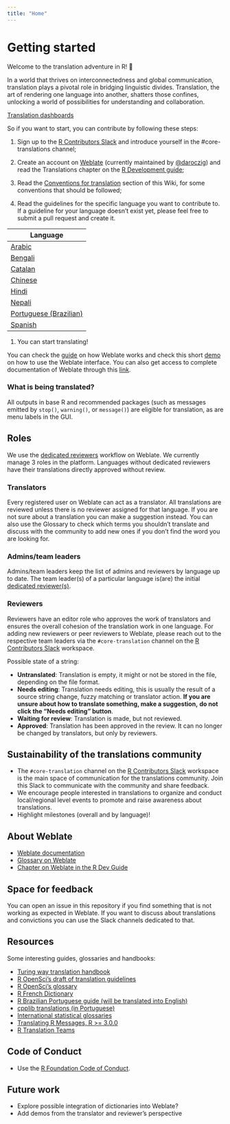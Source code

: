 ```yaml
---
title: "Home"
---
```


# Getting started

Welcome to the translation adventure in R! 🚀

In a world that thrives on interconnectedness and global communication, translation plays a pivotal role in bridging 
linguistic divides. Translation, the art of rendering one language into another, shatters those confines, unlocking a 
world of possibilities for understanding and collaboration.

[Translation dashboards](https://contributor.r-project.org/translations-dashboard/)

So if you want to start, you can contribute by following these steps:

1. Sign up to the [R Contributors Slack](https://contributor.r-project.org/slack) and introduce yourself in the 
#core-translations channel;

1. Create an account on [Weblate](https://translate.rx.studio/) (currently maintained by 
[@daroczig](https://twitter.com/daroczig)) and read the Translations chapter on the [R Development 
guide](https://contributor.r-project.org/rdevguide/);

1. Read the [Conventions for translation](Conventions_for_Languages/index.qmd) 
section of this Wiki, for some conventions that should be followed;

1. Read the guidelines for the specific language you want to contribute to. If a guideline for your language doesn't 
exist yet, please feel free to submit a pull request and create it.

|Language |
| -- | 
|[Arabic](Conventions_for_Languages/Arabic-specific-translations.qmd) | 
|[Bengali](Conventions_for_Languages/Bengali-specific-translations.qmd)| 
|[Catalan](Conventions_for_Languages/Catalan-specific-translations.qmd)| 
|[Chinese](Conventions_for_Languages/Chinese-specific-translations.qmd)| 
|[Hindi](Conventions_for_Languages/Hindi-specific-translations.qmd)| 
|[Nepali](Conventions_for_Languages/Nepali-specific-translations.qmd)|
|[Portuguese (Brazilian)](Conventions_for_Languages/Brazilian‐Portugese-specific-translations.qmd)| 
|[Spanish](Conventions_for_Languages/Spanish-specific-translations.qmd)|

1. You can start translating!

You can check the 
[guide](https://contributor.r-project.org/rdevguide/message-translations.html#how-to-contribute-new-translations) on how 
Weblate works and check this short [demo](https://www.youtube.com/watch?v=VFwTn32MrBw) on how to use the Weblate 
interface. You can also get access to complete documentation of Weblate through this 
[link](https://docs.weblate.org/en/latest/).

### What is being translated?

All outputs in base R and recommended packages (such as messages emitted by `stop()`, 
`warning()`, or `message()`) are eligible for translation, as are menu labels in the GUI.

## Roles

We use the [dedicated reviewers](https://docs.weblate.org/en/latest/workflows.html#dedicated-reviewers) 
workflow on Weblate. We currently manage 3 roles in the platform. Languages without dedicated reviewers have their 
translations directly approved without review.

### Translators

Every registered user on Weblate can act as a translator. All translations are reviewed unless there is 
no reviewer assigned for that language. If you are not sure about a translation you can make a suggestion instead. You 
can also use the Glossary to check which terms you shouldn't translate and discuss with the community to add new ones if 
you don't find the word you are looking for. 

### Admins/team leaders

Admins/team leaders keep the list of admins and reviewers by language up to date. The team 
leader(s) of a particular language is(are) the initial [dedicated 
reviewer(s)](https://docs.weblate.org/en/latest/workflows.html#dedicated-reviewers).

### Reviewers

Reviewers have an editor role who approves the work of translators and ensures the overall cohesion of the 
translation work in one language. For adding new reviewers or peer reviewers to Weblate, please reach out to the 
respective team leaders via the `#core-translation` channel on the [R Contributors 
Slack](https://contributor.r-project.org/slack) workspace.

Possible state of a string: 

* **Untranslated**: Translation is empty, it might or not be stored in the file, depending on the file format. 
* **Needs editing**: Translation needs editing, this is usually the result of a source string 
change, fuzzy matching or translator action. **If you are unsure about how to translate something, make a suggestion,**
**do not click the "Needs editing" button**.
* **Waiting for review**: Translation is made, but not reviewed.
* **Approved**: 
Translation has been approved in the review. It can no longer be changed by translators, but only by reviewers.

## Sustainability of the translations community

- The `#core-translation` channel on the [R Contributors Slack](https://contributor.r-project.org/slack) workspace is
the main space of communication for the translations  community. Join this Slack to communicate with the community and
share feedback.
- We encourage people interested in translations to organize and conduct local/regional level events to promote and
raise awareness about translations.
- Highlight milestones (overall and by language)!

## About Weblate

- [Weblate documentation](https://docs.weblate.org/en/latest/)
- [Glossary on Weblate](https://translate.rx.studio/projects/r-project/glossary/)
- [Chapter on Weblate in the R Dev Guide](https://github.com/r-devel/rdevguide/pull/142)

## Space for feedback

You can open an issue in this repository if you find something that is not working as expected in Weblate. If you want 
to discuss about translations and convictions you can use the Slack channels dedicated to that.

## Resources

Some interesting guides, glossaries and handbooks:

- [Turing way translation handbook](https://the-turing-way.netlify.app/community-handbook/translation)
- [R OpenSci's draft of translation guidelines](https://translationguide.ropensci.org/)
- [R OpenSci's glossary](https://github.com/ropensci-review-tools/glossary/blob/master/glossary.csv)
- [R French Dictionary](https://github.com/phgrosjean/rfrench/blob/main/RFrenchDictionary.txt)
- [R Brazilian Portuguese guide (will be translated into English)](https://github.com/clente/pt-br)
- [cpplib translations (in Portuguese)](https://translationproject.org/latest/cpplib/pt_BR.po)
- [International statistical glossaries](https://www.cso.ie/en/methods/quality/statisticalglossary/)
- [Translating R Messages, R >= 3.0.0](https://developer.r-project.org/Translations30.html)
- [R Translation Teams](https://developer.r-project.org/TranslationTeams.html)

## Code of Conduct

- Use the [R Foundation Code of Conduct](https://www.r-project.org/coc-policy.html).

## Future work

* Explore possible integration of dictionaries into Weblate?
* Add demos from the translator and 
reviewer's perspective
